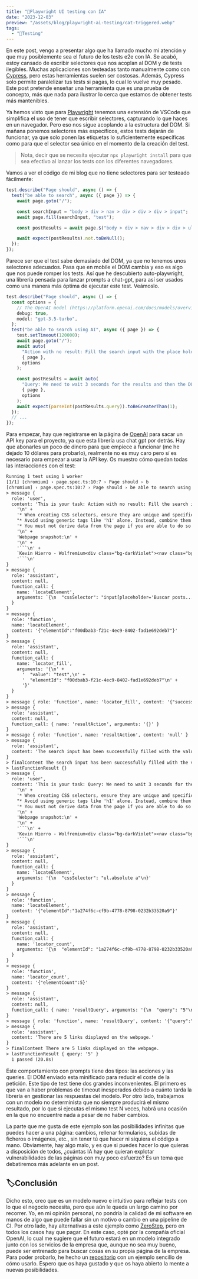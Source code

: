```yaml
---
title: "🤖Playwright UI testing con IA"
date: "2023-12-03"
preview: "/assets/blog/playwright-ai-testing/cat-triggered.webp"
tags:
  - "🧪Testing"
---
```


En este post, vengo a presentar algo que ha llamado mucho mi atención y que muy
posiblemente sea el futuro de los tests e2e con IA. Se acabó, estoy cansado de
escribir selectores que nos acoplan al DOM y de tests ilegibles. Muchas
aplicaciones son testeadas tanto manualmente como con
[Cypress](https://www.cypress.io/), pero estas herramientas suelen ser costosas.
Además, Cypress solo permite paralelizar tus tests si pagas, lo cual lo vuelve
muy pesado. Este post pretende enseñar una herramienta que es una prueba de
concepto, más que nada para ilustrar lo cerca que estamos de obtener tests más
mantenibles.

Ya hemos visto que para [Playwright](https://playwright.dev/) tenemos una
extensión de VSCode que simplifica el uso de tener que escribir selectores,
capturando lo que haces en un navegador. Pero eso nos sigue acoplando a la
estructura del DOM. Si mañana ponemos selectores más específicos, estos tests
dejarán de funcionar, ya que solo ponen las etiquetas lo suficientemente
específicas como para que el selector sea único en el momento de la creación del
test.

> Nota, decir que se necesita ejecutar `npx playwright install` para que sea
> efectivo al lanzar los tests con los diferentes navegadores.

Vamos a ver el código de mi blog que no tiene selectores para ser testeado
fácilmente:

```ts
test.describe("Page should", async () => {
  test("be able to search", async ({ page }) => {
    await page.goto("/");

    const searchInput = "body > div > nav > div > div > div > input";
    await page.fill(searchInput, "test");

    const postResults = await page.$("body > div > nav > div > div > ul");

    await expect(postResults).not.toBeNull();
  });
});
```

Parece ser que el test sabe demasiado del DOM, ya que no tenemos unos selectores
adecuados. Pasa que en mobile el DOM cambia y eso es algo que nos puede romper
los tests. Así que he descubierto auto-playwright, una librería pensada para
lanzar prompts a chat-gpt, para así ser usados como una manera más óptima de
ejecutar este test. Veámoslo.

```ts
test.describe("Page should", async () => {
  const options = {
    // The OpenAI model (https://platform.openai.com/docs/models/overview)
    debug: true,
    model: "gpt-3.5-turbo",
  };
  test("be able to search using AI", async ({ page }) => {
    test.setTimeout(120000);
    await page.goto("/");
    await auto(
      "Action with no result: Fill the search input with the place holder `Buscar posts...` using the value `test`",
      { page },
      options
    );

    const postResults = await auto(
      "Query: We need to wait 3 seconds for the results and then the DOM will display the links, give me the number of them",
      { page },
      options
    );
    await expect(parseInt(postResults.query)).toBeGreaterThan(1);
  });
  // ...
});
```

Para empezar, hay que registrarse en la página de [OpenAI](https://openai.com/)
para sacar un API key para el proyecto, ya que esta librería usa chat gpt por
detrás. Hay que abonarles un poco de dinero para que empiece a funcionar (me he
dejado 10 dólares para probarlo), realmente no es muy caro pero sí es necesario
para empezar a usar la API key. Os muestro cómo quedan todas las interacciones
con el test:

````txt
Running 1 test using 1 worker
[1/1] [chromium] › page.spec.ts:10:7 › Page should › b
[chromium] › page.spec.ts:10:7 › Page should › be able to search using AI
> message {
  role: 'user',
  content: 'This is your task: Action with no result: Fill the search input with the place holder `Buscar posts...` using the value `test`\n' +
    '\n' +
    '* When creating CSS selectors, ensure they are unique and specific enough to select only one element, even if there are multiple elements of the same type (like multiple h1 elements).\n' +
    "* Avoid using generic tags like 'h1' alone. Instead, combine them with other attributes or structural relationships to form a unique selector.\n" +
    '* You must not derive data from the page if you are able to do so by using one of the provided functions, e.g. locator_evaluate.\n' +
    '\n' +
    'Webpage snapshot:\n' +
    '\n' +
    '```\n' +
    `Kevin Hierro - Wolfremium<div class="bg-darkViolet"><nav class="bg-gray-900/90 backdrop-blur-sm  hover:bg-gray-900/95 fixed w-full z-20 top-0 left-0 border-b-2 border-lightGreen/40 hover:border-lightGreen/...` +
    '```\n'
}
> message {
  role: 'assistant',
  content: null,
  function_call: {
    name: 'locateElement',
    arguments: `{\n  "cssSelector": "input[placeholder='Buscar posts...']"\n}`
  }
}
> message {
  role: 'function',
  name: 'locateElement',
  content: '{"elementId":"f00dbab3-f21c-4ec9-8402-fad1e692deb7"}'
}
> message {
  role: 'assistant',
  content: null,
  function_call: {
    name: 'locator_fill',
    arguments: '{\n' +
      '  "value": "test",\n' +
      '  "elementId": "f00dbab3-f21c-4ec9-8402-fad1e692deb7"\n' +
      '}'
  }
}
> message { role: 'function', name: 'locator_fill', content: '{"success":true}' }
> message {
  role: 'assistant',
  content: null,
  function_call: { name: 'resultAction', arguments: '{}' }
}
> message { role: 'function', name: 'resultAction', content: 'null' }
> message {
  role: 'assistant',
  content: 'The search input has been successfully filled with the value "test".'
}
> finalContent The search input has been successfully filled with the value "test".
> lastFunctionResult {}
> message {
  role: 'user',
  content: 'This is your task: Query: We need to wait 3 seconds for the results and then the DOM will display the links, give me the number of them\n' +
    '\n' +
    '* When creating CSS selectors, ensure they are unique and specific enough to select only one element, even if there are multiple elements of the same type (like multiple h1 elements).\n' +
    "* Avoid using generic tags like 'h1' alone. Instead, combine them with other attributes or structural relationships to form a unique selector.\n" +
    '* You must not derive data from the page if you are able to do so by using one of the provided functions, e.g. locator_evaluate.\n' +
    '\n' +
    'Webpage snapshot:\n' +
    '\n' +
    '```\n' +
    'Kevin Hierro - Wolfremium<div class="bg-darkViolet"><nav class="bg-gray-900/90 backdrop-blur-sm  hover:bg-gray-900/...' +
    '```\n'
}
> message {
  role: 'assistant',
  content: null,
  function_call: {
    name: 'locateElement',
    arguments: '{\n  "cssSelector": "ul.absolute a"\n}'
  }
}
> message {
  role: 'function',
  name: 'locateElement',
  content: '{"elementId":"1a274f6c-cf9b-4778-8798-0232b33520a9"}'
}
> message {
  role: 'assistant',
  content: null,
  function_call: {
    name: 'locator_count',
    arguments: '{\n  "elementId": "1a274f6c-cf9b-4778-8798-0232b33520a9"\n}'
  }
}
> message {
  role: 'function',
  name: 'locator_count',
  content: '{"elementCount":5}'
}
> message {
  role: 'assistant',
  content: null,
  function_call: { name: 'resultQuery', arguments: '{\n  "query": "5"\n}' }
}
> message { role: 'function', name: 'resultQuery', content: '{"query":"5"}' }
> message {
  role: 'assistant',
  content: 'There are 5 links displayed on the webpage.'
}
> finalContent There are 5 links displayed on the webpage.
> lastFunctionResult { query: '5' }
  1 passed (20.8s)
````

Este comportamiento con prompts tiene dos tipos: las acciones y las queries. El
DOM enviado esta minificado para reducir el coste de la petición. Este tipo de
test tiene dos grandes inconvenientes. El primero es que van a haber problemas
de timeout inesperados debido a cuánto tarda la librería en gestionar las
respuestas del modelo. Por otro lado, trabajamos con un modelo no determinista
que no siempre producirá el mismo resultado, por lo que si ejecutas el mismo
test N veces, habrá una ocasión en la que no encuentre nada a pesar de no haber
cambios.

La parte que me gusta de este ejemplo son las posibilidades infinitas que puedes
hacer a una página: cambios, rellenar formularios, subidas de ficheros o
imágenes, etc., sin tener tú que hacer ni siquiera el código a mano. Obviamente,
hay algo malo, y es que si puedes hacer lo que quieras a disposición de todos,
¿cuántas IA hay que quieran explotar vulnerabilidades de las páginas con muy
poco esfuerzo? Es un tema que debatiremos más adelante en un post.

## 🏷Conclusión

Dicho esto, creo que es un modelo nuevo e intuitivo para reflejar tests con lo
que el negocio necesita, pero que aún le queda un largo camino por recorrer. Yo,
en mi opinión personal, no pondría la calidad de mi software en manos de algo
que puede fallar sin un motivo o cambio en una pipeline de CI. Por otro lado,
hay alternativas a este ejemplo como [ZeroStep](https://zerostep.com/), pero en
todos los casos hay que pagar. En este caso, opté por la compañía oficial
OpenAI, lo cual me sugiere que el futuro estará en un modelo integrado junto con
los servicios de la empresa que, aunque no sea muy bueno, puede ser entrenado
para buscar cosas en su propia página de la empresa. Para poder probarlo, he
hecho un [repositorio](https://github.com/Wolfremium13/playwright-ai-automation)
con un ejemplo sencillo de cómo usarlo. Espero que os haya gustado y que os haya
abierto la mente a nuevas posibilidades.
